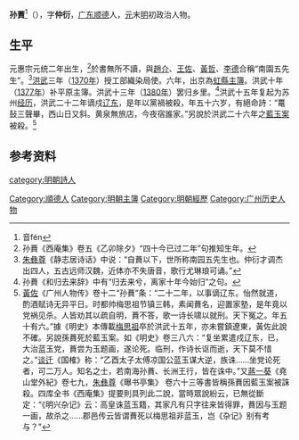 '''孙蕡'''<ref>音fén</ref>（{{bd|1334年||1389年||S}}），字'''仲衍'''，[[广东|广东]][[顺德|顺德]]人，[[元朝|元]]末[[明朝|明]]初政治人物。

== 生平 ==
元惠宗元统二年出生，<ref>孙蕡《西庵集》卷五《乙卯除夕》“四十今已过二年”句推知生年。</ref>於書無所不讀，與[[趙介|趙介]]、[[王佐_(洪武進士)|王佐]]、[[黃哲|黃哲]]、[[李德|李德]]合稱“南園五先生”。<ref>[[朱彝尊|朱彝尊]]《静志居诗话》中说：“自蕡以下，世所称南园五先生也。仲衍才调杰出四人，五古远师汉魏，近体亦不失唐音，歌行尤琳琅可诵。”</ref>[[洪武|洪武]]三年（[[1370年|1370年]]）授工部織染局使。六年，出京為[[虹縣|虹縣]][[主簿|主簿]]。洪武十年（[[1377年|1377年]]）补平原主簿。洪武十三年（[[1380年|1380年]]）罢归乡里。<ref>孙蕡《和归去来辞》中有“归去来兮，离家十年今始归”之句。</ref>洪武十五年复起为苏州[[经历|经历]]，洪武二十二年谪戍[[辽东|辽东]]，是年以黨禍被殺，年五十六岁，有絕命詩：“鼍鼔三聲畢，西山日又斜。黄泉無旅店，今夜宿誰家。”另說於洪武二十六年之[[藍玉案|藍玉案]]被殺。<ref>[[黃佐|黃佐]]《广州人物传》卷十二“孙蕡”条：“二十二年，以事谪辽东。怡然就道，酌酒赋诗无异平日。时都帅梅思祖节镇三韩，素闻蕡名，迎置家塾，是年竟以党祸见杀。人皆劝其以疏自明，蕡不答，歌一诗长啸以就刑。天下冤之。年五十有六。”據《明史》本傳載[[梅思祖|梅思祖]]卒於洪武十五年，亦未嘗鎮遼東，黃佐此說不確。另說孫蕡死於藍玉案。如《明史》卷三八六：“复坐累遣戍辽东，已，大治蓝玉党，蕡尝为玉题画，遂论死。临刑，作诗长讴而逝，天下莫不惜之。”[[谈迁|谈迁]]《国榷》称：“乙酉太子太傅凉国公蓝玉谋大逆，族诛……坐党论死者，可二万人。知名之士，若南海孙蕡、长洲王行，皆在诛中。”又[[蔣一葵|蔣一葵]]《堯山堂外紀》卷七九，[[朱彝尊|朱彝尊]]《曝书亭集》 卷六十三等書皆稱孫蕡因藍玉案被誅殺。四库全书《西庵集》提要則具列此二說，當時眾說紛云，已無從斷定：“《明兴杂记》云：高皇诛蓝玉籍，其家凡有只字往来皆得罪，蕡因与玉题一画，故杀之……郡邑传云皆谓蕡死以梅思祖非蓝玉，岂《杂记》别有考与？”</ref>

== 参考资料 ==
{{reflist}}

{{Authority control}}

{{DEFAULTSORT:}}
[[Category:順德人|Category:順德人]]
[[category:明朝詩人|category:明朝詩人]]
[[Category:明朝主簿|Category:明朝主簿]]
[[Category:明朝經歷|Category:明朝經歷]]
[[Category:广州历史人物|Category:广州历史人物]]